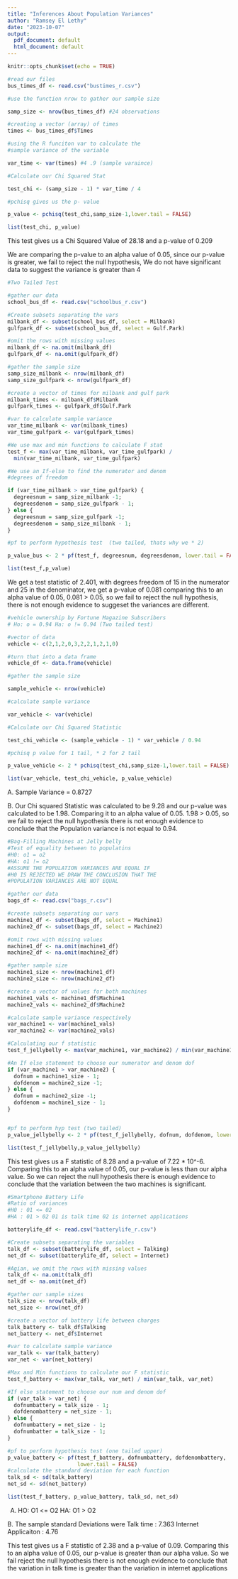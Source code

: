```yaml
---
title: "Inferences About Population Variances"
author: "Ramsey El Lethy"
date: "2023-10-07"
output:
  pdf_document: default
  html_document: default
---
```


```r
knitr::opts_chunk$set(echo = TRUE)
```

```r
#read our files
bus_times_df <- read.csv("bustimes_r.csv")

#use the function nrow to gather our sample size

samp_size <- nrow(bus_times_df) #24 observations 

#creating a vector (array) of times 
times <- bus_times_df$Times

#using the R funciton var to calculate the
#sample variance of the variable 

var_time <- var(times) #4 .9 (sample varaince)

#Calculate our Chi Squared Stat 

test_chi <- (samp_size - 1) * var_time / 4

#pchisq gives us the p- value 

p_value <- pchisq(test_chi,samp_size-1,lower.tail = FALSE)

list(test_chi, p_value)
```
This test gives us a Chi Squared Value of 28.18 
and a p-value of 0.209

We are comparing the p-value to an alpha value of 0.05, since
our p-value is greater, we fail to reject the null hypothesis, 
We do not have significant data to suggest the variance is greater than 4 

```r
#Two Tailed Test 

#gather our data
school_bus_df <- read.csv("schoolbus_r.csv")

#Create subsets separating the vars
milbank_df <- subset(school_bus_df, select = Milbank)
gulfpark_df <- subset(school_bus_df, select = Gulf.Park)

#omit the rows with missing values
milbank_df <- na.omit(milbank_df)
gulfpark_df <- na.omit(gulfpark_df)

#gather the sample size
samp_size_milbank <- nrow(milbank_df)
samp_size_gulfpark <- nrow(gulfpark_df)

#create a vector of times for milbank and gulf park 
milbank_times <- milbank_df$Milbank
gulfpark_times <- gulfpark_df$Gulf.Park

#var to calculate sample variance
var_time_milbank <- var(milbank_times)
var_time_gulfpark <- var(gulfpark_times)

#We use max and min functions to calculate F stat
test_f <- max(var_time_milbank, var_time_gulfpark) /
  min(var_time_milbank, var_time_gulfpark)

#We use an If-else to find the numerator and denom
#degrees of freedom 

if (var_time_milbank > var_time_gulfpark) {
  degreesnum = samp_size_milbank -1;
  degreesdenom = samp_size_gulfpark - 1;
} else {
  degreesnum = samp_size_gulfpark -1; 
  degreesdenom = samp_size_milbank - 1; 
}

#pf to perform hypothesis test  (two tailed, thats why we * 2)

p_value_bus <- 2 * pf(test_f, degreesnum, degreesdenom, lower.tail = FALSE)

list(test_f,p_value)
```
We get a test statistic of 2.401, with degrees freedom of 15 in the
numerator and 25 in the denominator, we get a p-value of 0.081
comparing this to an alpha value of 0.05, 0.081 > 0.05, so we 
fail to reject the null hypothesis, there is not enough evidence
to suggeset the variances are different. 
```r
#vehicle ownership by Fortune Magazine Subscribers 
# Ho: o = 0.94 Ha: o != 0.94 (Two tailed test)

#vector of data
vehicle <- c(2,1,2,0,3,2,2,1,2,1,0)

#turn that into a data frame
vehicle_df <- data.frame(vehicle)

#gather the sample size

sample_vehicle <- nrow(vehicle)

#calculate sample variance

var_vehicle <- var(vehicle)

#Calculate our Chi Squared Statistic 

test_chi_vehicle <- (sample_vehicle - 1) * var_vehicle / 0.94

#pchisq p value for 1 tail, * 2 for 2 tail 

p_value_vehicle <- 2 * pchisq(test_chi,samp_size-1,lower.tail = FALSE)

list(var_vehicle, test_chi_vehicle, p_value_vehicle)
```
A. Sample Variance = 0.8727

B. Our Chi squared Statistic was calculated to be 9.28 and 
our p-value was calculated to be 1.98. Comparing it to an alpha 
value of 0.05. 1.98 > 0.05, so we fail to reject the null hypothesis
there is not enough evidence to conclude that the Population variance is
not equal to 0.94. 

```r
#Bag-Filling Machines at Jelly belly
#Test of equality between to populatins 
#H0: o1 = o2
#HA: o1 != o2
#ASSUME THE POPULATION VARIANCES ARE EQUAL IF 
#H0 IS REJECTED WE DRAW THE CONCLUSION THAT THE 
#POPULATION VARIANCES ARE NOT EQUAL 

#gather our data 
bags_df <- read.csv("bags_r.csv")

#create subsets separating our vars
machine1_df <- subset(bags_df, select = Machine1)
machine2_df <- subset(bags_df, select = Machine2)

#omit rows with missing values 
machine1_df <- na.omit(machine1_df)
machine2_df <- na.omit(machine2_df)

#gather sample size
machine1_size <- nrow(machine1_df)
machine2_size <- nrow(machine2_df)

#create a vector of values for both machines
machine1_vals <- machine1_df$Machine1
machine2_vals <- machine2_df$Machine2

#calculate sample variance respectively
var_machine1 <- var(machine1_vals)
var_machine2 <- var(machine2_vals)

#Calculating our f statistic 
test_f_jellybelly <- max(var_machine1, var_machine2) / min(var_machine1, var_machine2)

#An If else statement to choose our numerator and denom dof
if (var_machine1 > var_machine2) {
  dofnum = machine1_size - 1;
  dofdenom = machine2_size -1; 
} else {
  dofnum = machine2_size -1; 
  dofdenom = machine1_size - 1; 
}


#pf to perform hyp test (two tailed)
p_value_jellybelly <- 2 * pf(test_f_jellybelly, dofnum, dofdenom, lower.tail = FALSE)

list(test_f_jellybelly,p_value_jellybelly)
```
This test gives us a F statistic of 8.28 and a p-value of 
7.22 * 10^-6. Comparing this to an alpha value of 0.05, our
p-value is less than our alpha value. So we can reject the null hypothesis
there is enough evidence to conclude that the variation
between the two machines is significant. 
```r
#Smartphone Battery Life 
#Ratio of variances 
#H0 : 01 <= 02
#HA : 01 > 02 01 is talk time 02 is internet applications 

batterylife_df <- read.csv("batterylife_r.csv")

#Create subsets separating the variables 
talk_df <- subset(batterylife_df, select = Talking)
net_df <- subset(batterylife_df, select = Internet)

#Agian, we omit the rows with missing values
talk_df <- na.omit(talk_df)
net_df <- na.omit(net_df)

#gather our sample sizes
talk_size <- nrow(talk_df)
net_size <- nrow(net_df)

#create a vector of battery life between charges
talk_battery <- talk_df$Talking
net_battery <- net_df$Internet

#var to calculate sample variance 
var_talk <- var(talk_battery)
var_net <- var(net_battery)

#Max and Min functions to calculate our F statistic
test_f_battery <- max(var_talk, var_net) / min(var_talk, var_net)

#If else statement to choose our num and denom dof 
if (var_talk > var_net) {
  dofnumbattery = talk_size - 1; 
  dofdenombattery = net_size - 1; 
} else {
  dofnumbattery = net_size - 1; 
  dofnumbatter = talk_size - 1; 
}

#pf to perform hypothesis test (one tailed upper)
p_value_battery <- pf(test_f_battery, dofnumbattery, dofdenombattery, 
                      lower.tail = FALSE)
#calculate the standard deviation for each function
talk_sd <- sd(talk_battery)
net_sd <- sd(net_battery)

list(test_f_battery, p_value_battery, talk_sd, net_sd)
```
A. 
HO: O1 <= O2
HA: O1 > O2

B. The sample standard Deviations were 
Talk time : 7.363 
Internet Applicaiton : 4.76

This test gives us a F statistic of 2.38 and a p-value of 
0.09. Comparing this to an alpha value of 0.05, our
p-value is greater than our alpha value. So we fail reject the null hypothesis
there is not enough evidence to conclude that the variation
in talk time is greater than the variation in internet applications